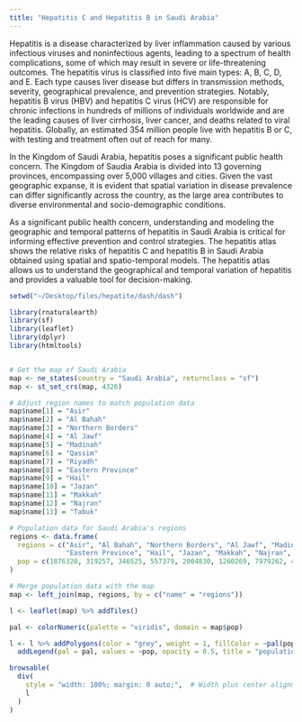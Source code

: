 ```yaml
---
title: "Hepatitis C and Hepatitis B in Saudi Arabia"
---
```


Hepatitis is a disease characterized by liver inflammation caused by various infectious viruses and noninfectious agents, leading to a spectrum of health complications, some of which may result in severe or life-threatening outcomes. The hepatitis virus is classified into five main types: A, B, C, D, and E. Each type causes liver disease but differs in transmission methods, severity, geographical prevalence, and prevention strategies. Notably, hepatitis B virus (HBV) and hepatitis C virus (HCV) are responsible for chronic infections in hundreds of millions of individuals worldwide and are the leading causes of liver cirrhosis, liver cancer, and deaths related to viral hepatitis. Globally, an estimated 354 million people live with hepatitis B or C, with testing and treatment often out of reach for many.

In the Kingdom of Saudi Arabia, hepatitis poses a significant public health concern. The Kingdom of Saudia Arabia is divided into 13 governing provinces, encompassing over 5,000 villages and cities. Given the vast geographic expanse, it is evident that spatial variation in disease prevalence can differ significantly across the country, as the large area contributes to diverse environmental and socio-demographic conditions.

As a significant public health concern, understanding and modeling the geographic and temporal patterns of hepatitis in Saudi Arabia is critical for informing effective prevention and control strategies. The hepatitis atlas shows the relative risks of hepatitis C and hepatitis B in Saudi Arabia obtained using spatial and spatio-temporal models. The hepatitis atlas allows us to understand the geographical and temporal variation of hepatitis and provides a valuable tool for decision-making.

```r


setwd("~/Desktop/files/hepatite/dash/dash")

library(rnaturalearth)
library(sf)
library(leaflet)
library(dplyr)
library(htmltools)


# Get the map of Saudi Arabia
map <- ne_states(country = "Saudi Arabia", returnclass = "sf")
map <- st_set_crs(map, 4326)

# Adjust region names to match population data
map$name[1] = "Asir"
map$name[2] = "Al Bahah"
map$name[3] = "Northern Borders"
map$name[4] = "Al Jawf"
map$name[5] = "Madinah"
map$name[6] = "Qassim"
map$name[7] = "Riyadh"
map$name[8] = "Eastern Province"
map$name[9] = "Hail"
map$name[10] = "Jazan"
map$name[11] = "Makkah"
map$name[12] = "Najran"
map$name[13] = "Tabuk"

# Population data for Saudi Arabia's regions
regions <- data.frame(
  regions = c("Asir", "Al Bahah", "Northern Borders", "Al Jawf", "Madinah", "Qassim", "Riyadh", 
              "Eastern Province", "Hail", "Jazan", "Makkah", "Najran", "Tabuk"),
  pop = c(1876328, 319257, 346525, 557379, 2004830, 1260269, 7979262, 4740235, 688236, 1315117, 7607556, 548237, 820568)
)

# Merge population data with the map
map <- left_join(map, regions, by = c("name" = "regions"))

l <- leaflet(map) %>% addTiles()

pal <- colorNumeric(palette = "viridis", domain = map$pop)

l <- l %>% addPolygons(color = "grey", weight = 1, fillColor = ~pal(pop), fillOpacity = 0.5) %>%
  addLegend(pal = pal, values = ~pop, opacity = 0.5, title = "population", position = "bottomright")

browsable(
  div(
    style = "width: 100%; margin: 0 auto;",  # Width plus center alignment
    l
  )
)

```


